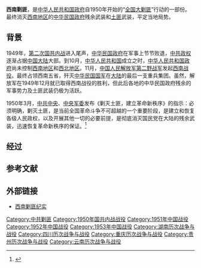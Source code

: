 {{Infobox Military Conflict
|conflict=西南剿匪
|partof=[[西南战役|西南战役]]
|image=
|caption=
|date=1950年 - 1953年
|place=湘、川、康、滇、黔等地区
|territory=
|result=
|combatant1=[[File:Flag_of_the_People's_Republic_of_China.svg|22px]] [[中华人民共和国政府|中华人民共和国政府]]<br />
[[File:People's_Liberation_Army_Flag_of_the_People's_Republic_of_China.svg|21px]] [[中国人民解放军|中国人民解放军]]
|combatant2=[[File:Flag_of_the_Republic_of_China.svg|22px]] [[中华民国政府|中华民国政府]]<br />
*[[File:Flag_of_the_Republic_of_China_Army.svg|22px]] [[中华民国国军|中华民国国军]]
*[[File:Flag_of_the_Republic_of_China_Army.svg|22px]] [[川黔湘鄂人民自卫军|川黔湘鄂人民自卫军]] 
*[[File:Flag_of_the_Republic_of_China_Army.svg|22px]] [[贵州人民反共救国军|贵州人民反共救国军]] 
* [[File:Flag_of_the_Republic_of_China_Army.svg|22px]] [[川黔湘反共自救军|川黔湘反共自救军]] 
* [[File:Flag_of_the_Republic_of_China_Army.svg|22px]] [[云南人民自救剿共建国军|云南人民自救剿共建国军]] 
*[[哥老會|哥老會]]
|combatant3=
|commander1=不详
|commander2=不详
|commander3=
|strength1=約30萬兵力
|strength2=*四川 40萬
*貴州 10萬
|strength3=
|casualties1=不详
|casualties2=歼灭30萬
|casualties3=
|notes=
}}
'''西南剿匪'''，是[[中华人民共和国政府|中华人民共和国政府]]自1950年开始的“[[全国大剿匪|全国大剿匪]]”行动的一部份。最终消灭[[中国西南地区|西南地区]]的[[中华民国政府|中华民国政府]]残余武装和[[土匪|土匪]]武装，平定当地局势。

== 背景 ==
1949年，[[第二次国共内战|第二次国共内战]]进入尾声，[[中华民国政府|中华民国政府]]在军事上节节败退，[[中国共产党|中共政权]]逐渐占据[[中国大陆|中国大陆]]大部。到10月，[[中华人民共和国|中华人民共和国]]成立之时，[[中华人民共和国政府|中华人民共和国政府]]尚未控制[[中国西南地区|西南地区]]和[[中国西北地区|西北地区]]。11月，[[中国人民解放军第二野战军|中国人民解放军第二野战军]]发起[[西南战役|西南战役]]。最终占领西南五省，歼灭[[中华民国国军|中华民国国军]]在[[中国大陆|大陆]]的最后一支重兵集团。虽然，解放军在1949年12月就已取得西南战役的胜利，但此后各地的中华民国政府残余的军事势力及土匪武装仍极为活跃。

1950年3月，[[中共中央|中共中央]]、[[中国共产党中央军事委员会|中央军委]]发布《剿灭土匪，建立革命新秩序》的指示：必须明确，剿灭土匪，是当前全国革命斗争不可超越的一个重要阶段，是建立和恢复各级人民政权，以及开展其他一切的必要前提，是彻底消灭国民党在大陆的残余武装，迅速恢复革命新秩序的保证。<ref>{{Cite web |url=http://www.people.com.cn/GB/historic/0316/860.html |title=1950年3月16日 全国展开大规模剿匪斗争 |accessdate=2014-11-09 |author= |date= |work= |publisher=人民网，来源：人民网资料 |language=Zh-hans |archive-date=2020-05-10 |archive-url=https://web.archive.org/web/20200510152213/http://www.people.com.cn/GB/historic/0316/860.html |dead-url=no }}</ref>

== 经过 ==

















== 参考文献 ==
{{Reflist}}

== 外部链接 ==
*[http://cpc.people.com.cn/GB/64093/64387/5978648.html 西南剿匪纪实] {{Wayback|url=http://cpc.people.com.cn/GB/64093/64387/5978648.html |date=20160304112001 }}

{{第二次国共内战}}
{{云南历史|中华人民共和国}}
{{DEFAULTSORT:X}}
[[Category:中共剿匪|Category:中共剿匪]]
[[Category:1950年国共内战战役|Category:1950年国共内战战役]]
[[Category:1951年中国战役|Category:1951年中国战役]]
[[Category:1952年中国战役|Category:1952年中国战役]]
[[Category:1953年中国战役|Category:1953年中国战役]]
[[Category:湖南历次战争与战役|Category:湖南历次战争与战役]]
[[Category:四川历次战争与战役|Category:四川历次战争与战役]]
[[Category:重庆历次战争与战役|Category:重庆历次战争与战役]]
[[Category:贵州历次战争与战役|Category:贵州历次战争与战役]]
[[Category:云南历次战争与战役|Category:云南历次战争与战役]]